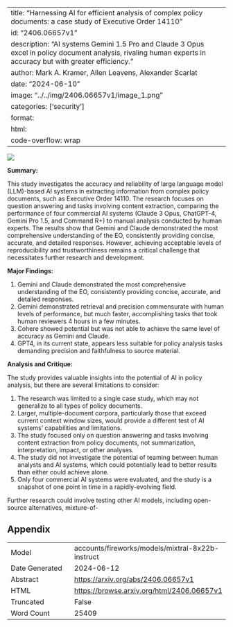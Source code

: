
---
title: "Harnessing AI for efficient analysis of complex policy documents: a case study of Executive Order 14110"
id: "2406.06657v1"
description: "AI systems Gemini 1.5 Pro and Claude 3 Opus excel in policy document analysis, rivaling human experts in accuracy but with greater efficiency."
author: Mark A. Kramer, Allen Leavens, Alexander Scarlat
date: "2024-06-10"
image: "../../img/2406.06657v1/image_1.png"
categories: ['security']
format:
  html:
    code-overflow: wrap
---

![](../../img/2406.06657v1/image_1.png)

**Summary:**

This study investigates the accuracy and reliability of large language model (LLM)-based AI systems in extracting information from complex policy documents, such as Executive Order 14110. The research focuses on question answering and tasks involving content extraction, comparing the performance of four commercial AI systems (Claude 3 Opus, ChatGPT-4, Gemini Pro 1.5, and Command R+) to manual analysis conducted by human experts. The results show that Gemini and Claude demonstrated the most comprehensive understanding of the EO, consistently providing concise, accurate, and detailed responses. However, achieving acceptable levels of reproducibility and trustworthiness remains a critical challenge that necessitates further research and development.

**Major Findings:**

1. Gemini and Claude demonstrated the most comprehensive understanding of the EO, consistently providing concise, accurate, and detailed responses.
2. Gemini demonstrated retrieval and precision commensurate with human levels of performance, but much faster, accomplishing tasks that took human reviewers 4 hours in a few minutes.
3. Cohere showed potential but was not able to achieve the same level of accuracy as Gemini and Claude.
4. GPT4, in its current state, appears less suitable for policy analysis tasks demanding precision and faithfulness to source material.

**Analysis and Critique:**

The study provides valuable insights into the potential of AI in policy analysis, but there are several limitations to consider:

1. The research was limited to a single case study, which may not generalize to all types of policy documents.
2. Larger, multiple-document corpora, particularly those that exceed current context window sizes, would provide a different test of AI systems' capabilities and limitations.
3. The study focused only on question answering and tasks involving content extraction from policy documents, not summarization, interpretation, impact, or other analyses.
4. The study did not investigate the potential of teaming between human analysts and AI systems, which could potentially lead to better results than either could achieve alone.
5. Only four commercial AI systems were evaluated, and the study is a snapshot of one point in time in a rapidly-evolving field.

Further research could involve testing other AI models, including open-source alternatives, mixture-of-

## Appendix

|          |          |
|----------|----------|
| Model     | accounts/fireworks/models/mixtral-8x22b-instruct       |
| Date Generated     | 2024-06-12       |
| Abstract | [https://arxiv.org/abs/2406.06657v1](https://arxiv.org/abs/2406.06657v1)        |
| HTML     | [https://browse.arxiv.org/html/2406.06657v1](https://browse.arxiv.org/html/2406.06657v1)       |
| Truncated       | False       |
| Word Count       | 25409       |